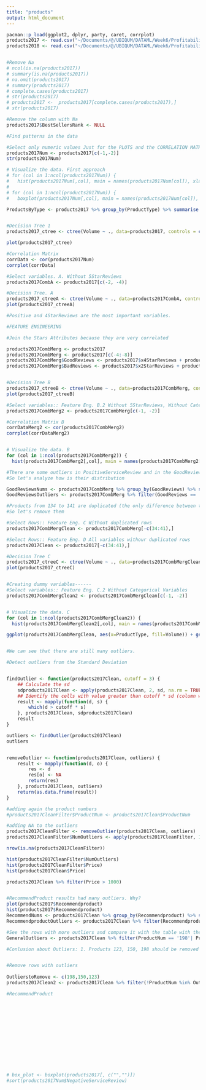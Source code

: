 ```yaml
---
title: "products"
output: html_document
---
```



```r
pacman::p_load(ggplot2, dplyr, party, caret, corrplot)
products2017 <- read.csv("~/Documents/@/UBIQUM/DATAML/Week6/Profitability/Profitability/DATASETS/existingproductattributes2017.csv")
products2018 <- read.csv("~/Documents/@/UBIQUM/DATAML/Week6/Profitability/Profitability/DATASETS/existingproductattributesPast.csv")


#Remove Na
# ncol(is.na(products2017))
# summary(is.na(products2017))
# na.omit(products2017)
# summary(products2017)
# complete.cases(products2017)
# str(products2017)
# products2017 <-  products2017[complete.cases(products2017),]
# str(products2017)

#Remove the column with Na
products2017$BestSellersRank <- NULL

#Find patterns in the data

#Select only numeric values Just for the PLOTS and the CORRELATION MATRIX V.1
products2017Num <- products2017[c(-1,-2)]
str(products2017Num)

# Visualize the data. First approach 
# for (col in 1:ncol(products2017Num)) { 
#   hist(products2017Num[,col], main = names(products2017Num[col]), xlab=colnames(products2017Num[col]), border = "black", col = "#bcd4e6", breaks=50 )}
# 
# for (col in 1:ncol(products2017Num)) { 
#   boxplot(products2017Num[,col], main = names(products2017Num[col]), xlab=colnames(products2017Num[col]), border = "black", col = "#bcd4e6" )}

ProductsByType <- products2017 %>% group_by(ProductType) %>% summarise (n = n()) 


#Decision Tree 1
products2017_ctree <- ctree(Volume ~ ., data=products2017, controls = ctree_control(maxdepth = 4))

plot(products2017_ctree)

#Correlation Matrix
corrData <- cor(products2017Num)
corrplot(corrData)

#Select variables. A. Without 5StarReviews
products2017CombA <- products2017[c(-2, -4)]

#Decision Tree. A
products2017_ctreeA <- ctree(Volume ~ ., data=products2017CombA, controls = ctree_control(maxdepth = 4))
plot(products2017_ctreeA)

#Positive and 4StarReviews are the most important variables. 

#FEATURE ENGINEERING

#Join the Stars Attributes because they are very correlated

products2017CombMerg <- products2017
products2017CombMerg <- products2017[c(-4:-8)]
products2017CombMerg$GoodReviews <- products2017$x4StarReviews + products2017$x3StarReviews
products2017CombMerg$BadReviews <- products2017$x2StarReviews + products2017$x1StarReviews


#Decision Tree B
products2017_ctreeB <- ctree(Volume ~ ., data=products2017CombMerg, controls = ctree_control(maxdepth = 10))
plot(products2017_ctreeB)

#Select variables:: Feature Eng. B.2 Without 5StarReviews, Without Categorical Variables
products2017CombMerg2 <- products2017CombMerg[c(-1, -2)]

#Correlation Matrix B
corrDataMerg2 <- cor(products2017CombMerg2)
corrplot(corrDataMerg2)


# Visualize the data. B
for (col in 1:ncol(products2017CombMerg2)) {
  hist(products2017CombMerg2[,col], main = names(products2017CombMerg2[col]), xlab=colnames(products2017CombMerg2[col]), border = "black", col = "#bcd4e6", breaks=200 )}

#There are some outliers in PositiveServiceReview and in the GoodReviews and BadReviews.
#So let's analyze how is their distribution

GoodReviewsNums <- products2017CombMerg %>% group_by(GoodReviews) %>% summarise (n = n()) 
GoodReviewsOutliers <- products2017CombMerg %>% filter(GoodReviews == '35')

#Products from 134 to 141 are duplicated (the only difference between them is the price)
#So let's remove them

#Select Rows:: Feature Eng. C Without duplicated rows
products2017CombMergClean <- products2017CombMerg[-c(34:41),]

#Select Rows:: Feature Eng. D All variables withour duplicated rows
products2017Clean <- products2017[-c(34:41),]

#Decision Tree C
products2017_ctreeC <- ctree(Volume ~ ., data=products2017CombMergClean, controls = ctree_control(maxdepth = 10))
plot(products2017_ctreeC)


#Creating dummy variables------
#Select variables:: Feature Eng. C.2 Without Categorical Variables
products2017CombMergClean2 <- products2017CombMergClean[c(-1, -2)]


# Visualize the data. C
for (col in 1:ncol(products2017CombMergClean2)) {
  hist(products2017CombMergClean2[,col], main = names(products2017CombMergClean2[col]), xlab=colnames(products2017CombMergClean2[col]), border = "black", col = "#bcd4e6", breaks=200 )}

ggplot(products2017CombMergClean, aes(x=ProductType, fill=Volume)) + geom_bar()


#We can see that there are still many outliers. 

#Detect outliers from the Standard Deviation


findOutlier <- function(products2017Clean, cutoff = 3) {
    ## Calculate the sd
    sdproducts2017Clean <- apply(products2017Clean, 2, sd, na.rm = TRUE)
    ## Identify the cells with value greater than cutoff * sd (column wise)
    result <- mapply(function(d, s) {
        which(d > cutoff * s)
    }, products2017Clean, sdproducts2017Clean)
    result
}

outliers <- findOutlier(products2017Clean)
outliers


removeOutlier <- function(products2017Clean, outliers) {
    result <- mapply(function(d, o) {
        res <- d
        res[o] <- NA
        return(res)
    }, products2017Clean, outliers)
    return(as.data.frame(result))
}

#adding again the product numbers
#products2017CleanFilter$ProductNum <- products2017Clean$ProductNum 

#adding NA to the outliers
products2017CleanFilter <- removeOutlier(products2017Clean, outliers)
products2017CleanFilter$NumOutliers <- apply(products2017CleanFilter, 1, function(x) sum(is.na(x))-1)

nrow(is.na(products2017CleanFilter))

hist(products2017CleanFilter$NumOutliers)
hist(products2017CleanFilter$Price)
hist(products2017Clean$Price)

products2017Clean %>% filter(Price > 1000) 


#RecommendProduct results had many outliers. Why?
plot(products2017$Recommendproduct)
hist(products2017$Recommendproduct)
RecommendNums <- products2017Clean %>% group_by(Recommendproduct) %>% summarise (n = n()) 
RecommendproductOutliers <- products2017Clean %>% filter(Recommendproduct > 0.6) #Product 150, 198

#See the rows with more outliers and compare it with the table with the NA's
GeneralOutliers <- products2017Clean %>% filter(ProductNum == '198'| ProductNum == '150'| ProductNum ==  '102'|  ProductNum == '123'| ProductNum ==  '128'|  ProductNum == '148' )

#Conlusion about Outliers: 1. Products 123, 150, 198 should be removed because the have many outliers. 2. The attribute Recommendproduct has many otliers and should be removed. 3. The products with high price wont be deleted yet, first let's compare the models with and without them.


#Remove rows with outliers
 
OutlierstoRemove <- c(198,150,123)
products2017Clean2 <- products2017Clean %>% filter(!ProductNum %in% OutlierstoRemove )

#RecommendProduct














# box_plot <- boxplot(products2017[, c("","")])
#sort(products2017Num$NegativeServiceReview)  

```

